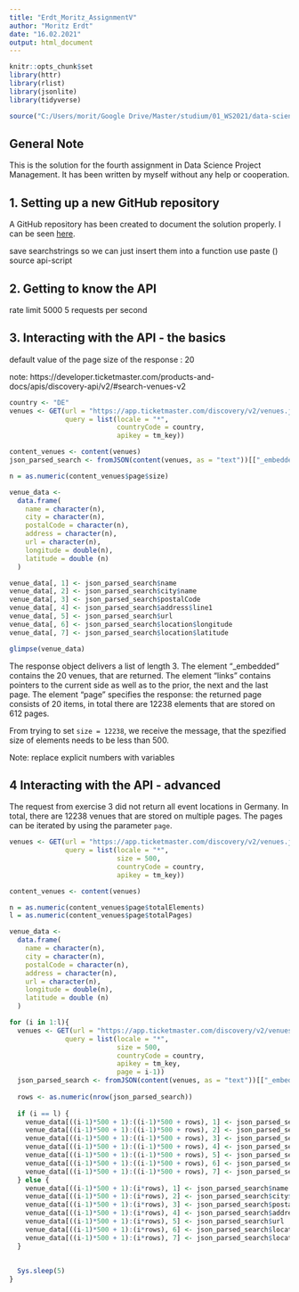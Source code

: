 ```yaml
---
title: "Erdt_Moritz_AssignmentV"
author: "Moritz Erdt"
date: "16.02.2021"
output: html_document
---
```


```r
knitr::opts_chunk$set
library(httr)
library(rlist)
library(jsonlite)
library(tidyverse)

source("C:/Users/morit/Google Drive/Master/studium/01_WS2021/data-science-project-management/tutorial/05-assignment/api_key.R")
```

## General Note

This is the solution for the fourth assignment in Data Science Project 
Management. It has been written by myself without any help or cooperation.

## 1. Setting up a new GitHub repository
A GitHub repository has been created to document the solution properly.
I can be seen [here](https://github.com/MoEPunkt/05-assignment.git).

save searchstrings so  we can just insert them into a function
use paste ()
source api-script


## 2. Getting to know the API

rate limit 5000
5 requests per second

## 3. Interacting with the API - the basics

default value of the page size of the response : 20

note: https://developer.ticketmaster.com/products-and-docs/apis/discovery-api/v2/#search-venues-v2
```r

country <- "DE"
venues <- GET(url = "https://app.ticketmaster.com/discovery/v2/venues.json?",
              query = list(locale = "*",
                           countryCode = country,
                           apikey = tm_key))

content_venues <- content(venues)
json_parsed_search <- fromJSON(content(venues, as = "text"))[["_embedded"]][["venues"]]

n = as.numeric(content_venues$page$size)

venue_data <-
  data.frame(
    name = character(n),
    city = character(n),
    postalCode = character(n),
    address = character(n),
    url = character(n),
    longitude = double(n),
    latitude = double (n)
  )

venue_data[, 1] <- json_parsed_search$name
venue_data[, 2] <- json_parsed_search$city$name
venue_data[, 3] <- json_parsed_search$postalCode
venue_data[, 4] <- json_parsed_search$address$line1
venue_data[, 5] <- json_parsed_search$url
venue_data[, 6] <- json_parsed_search$location$longitude
venue_data[, 7] <- json_parsed_search$location$latitude

glimpse(venue_data)
``` 

The response object delivers a list of length 3. The element "_embedded"
contains the 20 venues, that are returned. The element "links" contains pointers
to the current side as well as to the prior, the next and the last page. The 
element "page" specifies the response: the returned page consists of 20 items,
in total there are 12238 elements that are stored on 612 pages.

From trying to set `size = 12238`, we receive the message, that the spezified 
size of elements needs to be less than 500.

Note: replace explicit numbers with variables

## 4 Interacting with the API - advanced
The request from exercise 3 did not return all event locations in Germany. In
total, there are 12238 venues that are stored on multiple pages.
The pages can be iterated by using the parameter `page`.

```r
venues <- GET(url = "https://app.ticketmaster.com/discovery/v2/venues.json?",
              query = list(locale = "*",
                           size = 500,
                           countryCode = country,
                           apikey = tm_key))

content_venues <- content(venues)

n = as.numeric(content_venues$page$totalElements)
l = as.numeric(content_venues$page$totalPages)

venue_data <-
  data.frame(
    name = character(n),
    city = character(n),
    postalCode = character(n),
    address = character(n),
    url = character(n),
    longitude = double(n),
    latitude = double (n)
  )

for (i in 1:l){
  venues <- GET(url = "https://app.ticketmaster.com/discovery/v2/venues.json?",
              query = list(locale = "*",
                           size = 500,
                           countryCode = country,
                           apikey = tm_key,
                           page = i-1))
  json_parsed_search <- fromJSON(content(venues, as = "text"))[["_embedded"]][["venues"]]
  
  rows <- as.numeric(nrow(json_parsed_search))
  
  if (i == l) {
    venue_data[((i-1)*500 + 1):((i-1)*500 + rows), 1] <- json_parsed_search$name
    venue_data[((i-1)*500 + 1):((i-1)*500 + rows), 2] <- json_parsed_search$city$name
    venue_data[((i-1)*500 + 1):((i-1)*500 + rows), 3] <- json_parsed_search$postalCode
    venue_data[((i-1)*500 + 1):((i-1)*500 + rows), 4] <- json_parsed_search$address$line1
    venue_data[((i-1)*500 + 1):((i-1)*500 + rows), 5] <- json_parsed_search$url
    venue_data[((i-1)*500 + 1):((i-1)*500 + rows), 6] <- json_parsed_search$location$longitude
    venue_data[((i-1)*500 + 1):((i-1)*500 + rows), 7] <- json_parsed_search$location$latitude
  } else {
    venue_data[((i-1)*500 + 1):(i*rows), 1] <- json_parsed_search$name
    venue_data[((i-1)*500 + 1):(i*rows), 2] <- json_parsed_search$city$name
    venue_data[((i-1)*500 + 1):(i*rows), 3] <- json_parsed_search$postalCode
    venue_data[((i-1)*500 + 1):(i*rows), 4] <- json_parsed_search$address$line1
    venue_data[((i-1)*500 + 1):(i*rows), 5] <- json_parsed_search$url
    venue_data[((i-1)*500 + 1):(i*rows), 6] <- json_parsed_search$location$longitude
    venue_data[((i-1)*500 + 1):(i*rows), 7] <- json_parsed_search$location$latitude
  }
  
  
  Sys.sleep(5)
}
``` 